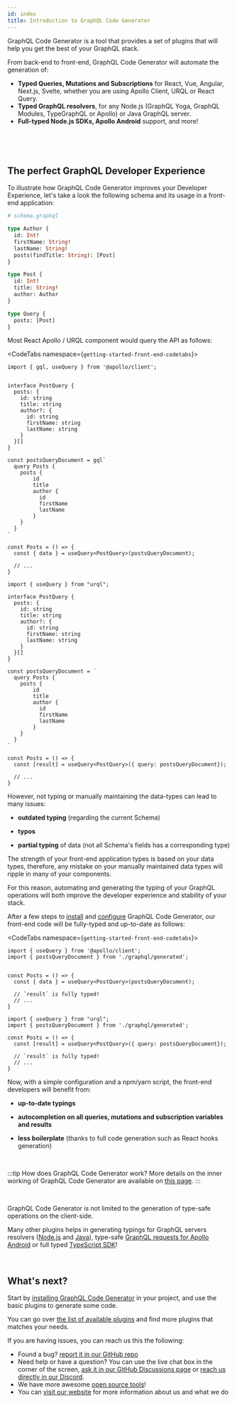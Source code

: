 ```yaml
---
id: index
title: Introduction to GraphQL Code Generator
---
```


GraphQL Code Generator is a tool that provides a set of plugins that will help you get the best of your GraphQL stack.

From back-end to front-end, GraphQL Code Generator will automate the generation of:

- **Typed Queries, Mutations and Subscriptions** for React, Vue, Angular, Next.js, Svelte, whether you are using Apollo Client, URQL or React Query.
- **Typed GraphQL resolvers**, for any Node.js (GraphQL Yoga, GraphQL Modules, TypeGraphQL or Apollo) or Java GraphQL server.
- **Full-typed Node.js SDKs, Apollo Android** support, and more!

<p>&nbsp;</p>
<p>&nbsp;</p>

## The perfect GraphQL Developer Experience

To illustrate how GraphQL Code Generator improves your Developer Experience, let's take a look the following schema and its usage in a front-end application:

```graphql
# schema.graphql

type Author {
  id: Int!
  firstName: String!
  lastName: String!
  posts(findTitle: String): [Post]
}

type Post {
  id: Int!
  title: String!
  author: Author
}

type Query {
  posts: [Post]
}
```

Most React Apollo / URQL component would query the API as follows:

<CodeTabs namespace={`getting-started-front-end-codetabs`}>

<CodeTab label="React Apollo">

```tsx
import { gql, useQuery } from '@apollo/client';


interface PostQuery {
  posts: {
    id: string
    title: string
    author?: {
      id: string
      firstName: string
      lastName: string
    }
  }[]
}

const postsQueryDocument = gql`
  query Posts {
    posts {
        id
        title
        author {
          id
          firstName
          lastName
        }
    }
  }
`

const Posts = () => {
  const { data } = useQuery<PostQuery>(postsQueryDocument);

  // ...
}
```

</CodeTab>

<CodeTab label="URQL React">

```tsx
import { useQuery } from "urql";

interface PostQuery {
  posts: {
    id: string
    title: string
    author?: {
      id: string
      firstName: string
      lastName: string
    }
  }[]
}

const postsQueryDocument = `
  query Posts {
    posts {
        id
        title
        author {
          id
          firstName
          lastName
        }
    }
  }
`

const Posts = () => {
  const [result] = useQuery<PostQuery>({ query: postsQueryDocument});

  // ...
}
```

</CodeTab>

</CodeTabs>

However, not typing or manually maintaining the data-types can lead to many issues:


  - **outdated typing** (regarding the current Schema)

  - **typos**

  - **partial typing** of data (not all Schema&apos;s fields has a corresponding type)


The strength of your front-end application types is based on your data types, therefore, any mistake on your
manually maintained data types will ripple in many of your components.


For this reason, automating and generating the typing of your GraphQL operations will both improve the developer
experience and stability of your stack.

After a few steps to [install](/docs/getting-started/installation) and [configure](/docs/config-reference/codegen-config) GraphQL Code Generator, our front-end code will be fully-typed and
up-to-date as follows:


<CodeTabs namespace={`getting-started-front-end-codetabs`}>

<CodeTab label="React Apollo">

```tsx
import { useQuery } from '@apollo/client';
import { postsQueryDocument } from './graphql/generated';


const Posts = () => {
  const { data } = useQuery<PostQuery>(postsQueryDocument);

  // `result` is fully typed!
  // ...
}
```

</CodeTab>

<CodeTab label="URQL React">

```tsx
import { useQuery } from "urql";
import { postsQueryDocument } from './graphql/generated';

const Posts = () => {
  const [result] = useQuery<PostQuery>({ query: postsQueryDocument});

  // `result` is fully typed!
  // ...
}
```

</CodeTab>

</CodeTabs>

Now, with a simple configuration and a npm/yarn script, the front-end developers will benefit from:


  - **up-to-date typings**


  - **autocompletion on all queries, mutations and subscription variables and results**


  - **less boilerplate** (thanks to full code generation such as React hooks generation)



<br />

:::tip How does GraphQL Code Generator work?
More details on the inner working of GraphQL Code Generator are available on [this page](/docs/getting-started/how-does-it-work).
:::

<br />

GraphQL Code Generator is not limited to the generation of type-safe operations on the client-side.

Many other plugins helps in generating typings for GraphQL servers resolvers ([Node.js](/plugins/typescript-resolvers) and [Java](/plugins/java-resolvers)), type-safe
[GraphQL requests for Apollo Android](/plugins/java-apollo-android) or full typed [TypeScript SDK](/plugins/typescript-generic-sdk)!


<p>&nbsp;</p>


## What's next?

Start by [installing GraphQL Code Generator](/docs/getting-started/installation) in your project, and use the basic plugins to generate some code.

You can go over [the list of available plugins](/plugins) and find more plugins that matches your needs.

If you are having issues, you can reach us this the following:

- Found a bug? [report it in our GitHub repo](https://github.com/dotansimha/graphql-code-generator)
- Need help or have a question? You can use the live chat box in the corner of the screen, [ask it in our GitHub Discussions page](https://github.com/dotansimha/graphql-code-generator/discussions) or [reach us directly in our Discord](http://bit.ly/guild-chat).
- We have more awesome [open source tools](https://github.com/the-guild-org/Stack)!
- You can [visit our website](http://the-guild.dev) for more information about us and what we do
